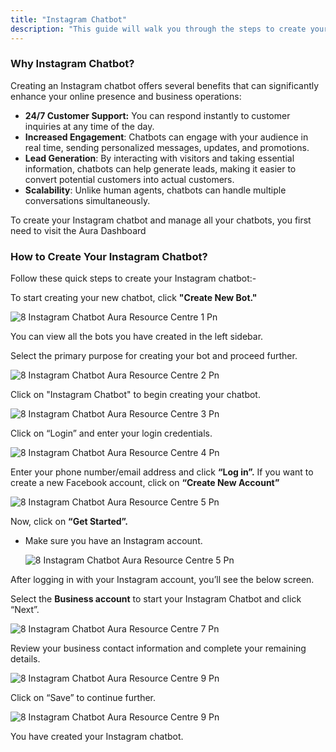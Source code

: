 ```yaml
---
title: "Instagram Chatbot"
description: "This guide will walk you through the steps to create your Instagram chatbot."
---
```


### **Why Instagram Chatbot?**

Creating an Instagram chatbot offers several benefits that can significantly enhance your online presence and business operations:

- **24/7 Customer Support:** You can respond instantly to customer inquiries at any time of the day.
- **Increased Engagement**: Chatbots can engage with your audience in real time, sending personalized messages, updates, and promotions.
- **Lead Generation**: By interacting with visitors and taking essential information, chatbots can help generate leads, making it easier to convert potential customers into actual customers.
- **Scalability**: Unlike human agents, chatbots can handle multiple conversations simultaneously.

To create your Instagram chatbot and manage all your chatbots, you first need to visit the  Aura Dashboard

### **How to Create Your Instagram Chatbot?**

Follow these quick steps to create your Instagram chatbot:-

To start creating your new chatbot, click **"Create New Bot."**

![8 Instagram Chatbot  Aura Resource Centre 1 Pn](/images/how-botpenguin-works/create-newchatbot/8.instagram_chatbot__Aura_resource_centre-1.png)

You can view all the bots you have created in the left sidebar.

Select the primary purpose for creating your bot and proceed further.

![8 Instagram Chatbot  Aura Resource Centre 2 Pn](/images/how-botpenguin-works/create-newchatbot/8.instagram_chatbot__Aura_resource_centre-2.png)

Click on "Instagram Chatbot" to begin creating your chatbot.

![8 Instagram Chatbot  Aura Resource Centre 3 Pn](/images/how-botpenguin-works/create-newchatbot/8.instagram_chatbot__Aura_resource_centre-3.png)

Click on “Login” and enter your login credentials.

![8 Instagram Chatbot  Aura Resource Centre 4 Pn](/images/how-botpenguin-works/create-newchatbot/8.instagram_chatbot__Aura_resource_centre-4.png)

Enter your phone number/email address and click **“Log in”.** If you want to create a new Facebook account, click on **“Create New Account”**

![8 Instagram Chatbot  Aura Resource Centre 5 Pn](/images/how-botpenguin-works/create-newchatbot/8.instagram_chatbot__Aura_resource_centre-5.png)

Now, click on **“Get Started”.**

- Make sure you have an Instagram account.

  ![8 Instagram Chatbot  Aura Resource Centre 5 Pn](/images/how-botpenguin-works/create-newchatbot/8.instagram_chatbot__Aura_resource_centre-6.png)

After logging in with your Instagram account, you’ll see the below screen.

Select the **Business account** to start your Instagram Chatbot and click “Next”.

![8 Instagram Chatbot  Aura Resource Centre 7 Pn](/images/how-botpenguin-works/create-newchatbot/8.instagram_chatbot__Aura_resource_centre-7.png)

Review your business contact information and complete your remaining details.

![8 Instagram Chatbot  Aura Resource Centre 9 Pn](/images/how-botpenguin-works/create-newchatbot/8.instagram_chatbot__Aura_resource_centre-8.png)

Click on “Save” to continue further.

![8 Instagram Chatbot  Aura Resource Centre 9 Pn](/images/how-botpenguin-works/create-newchatbot/8.instagram_chatbot__Aura_resource_centre-9.png)

You have created your Instagram chatbot.